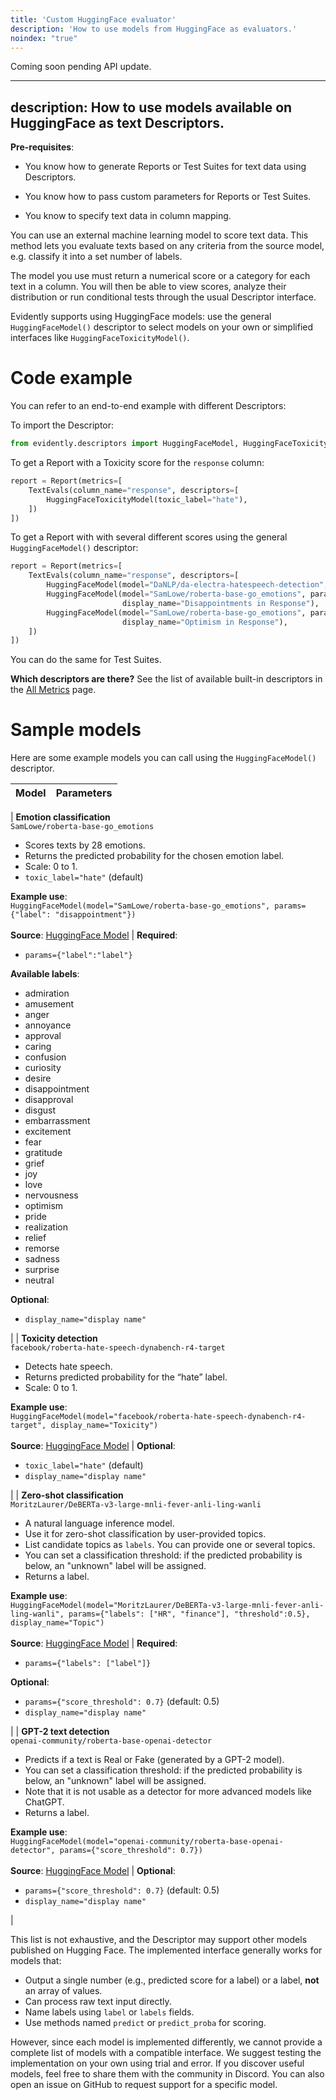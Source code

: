 ```yaml
---
title: 'Custom HuggingFace evaluator'
description: 'How to use models from HuggingFace as evaluators.'
noindex: "true"
---
```


Coming soon pending API update.

***

## description: How to use models available on HuggingFace as text Descriptors.

**Pre-requisites**:

* You know how to generate Reports or Test Suites for text data using Descriptors.

* You know how to pass custom parameters for Reports or Test Suites.

* You know to specify text data in column mapping.

You can use an external machine learning model to score text data. This method lets you evaluate texts based on any criteria from the source model, e.g. classify it into a set number of labels.

The model you use must return a numerical score or a category for each text in a column. You will then be able to view scores, analyze their distribution or run conditional tests through the usual Descriptor interface.

Evidently supports using HuggingFace models: use the general `HuggingFaceModel()` descriptor to select models on your own or simplified interfaces like `HuggingFaceToxicityModel()`.

# Code example

You can refer to an end-to-end example with different Descriptors:

To import the Descriptor:

```python
from evidently.descriptors import HuggingFaceModel, HuggingFaceToxicityModel
```

To get a Report with a Toxicity score for the `response` column:

```python
report = Report(metrics=[
    TextEvals(column_name="response", descriptors=[
        HuggingFaceToxicityModel(toxic_label="hate"),
    ])
])
```

To get a Report with with several different scores using the general `HuggingFaceModel()` descriptor:

```python
report = Report(metrics=[
    TextEvals(column_name="response", descriptors=[
        HuggingFaceModel(model="DaNLP/da-electra-hatespeech-detection", display_name="Response Toxicity"),
        HuggingFaceModel(model="SamLowe/roberta-base-go_emotions", params={"label": "disappointment"}, 
                         display_name="Disappointments in Response"), 
        HuggingFaceModel(model="SamLowe/roberta-base-go_emotions", params={"label": "optimism"}, 
                         display_name="Optimism in Response"),     
    ])
])
```

You can do the same for Test Suites.

**Which descriptors are there?** See the list of available built-in descriptors in the [All Metrics](../reference/all-metrics.md) page.


# Sample models

Here are some example models you can call using the `HuggingFaceModel()` descriptor.

| Model | Parameters |                                                                                                              
|----|----|

| **Emotion classification** <br /> `SamLowe/roberta-base-go_emotions` <ul><li> Scores texts by 28 emotions. </li><li> Returns the predicted probability for the chosen emotion label. </li><li> Scale: 0 to 1. </li><li> `toxic_label="hate"` (default) </li></ul> **Example use**:<br /> `HuggingFaceModel(model="SamLowe/roberta-base-go_emotions", params={"label": "disappointment"})` <br /><br /> **Source**: [HuggingFace Model](https://huggingface.co/SamLowe/roberta-base-go_emotions) | **Required**:<ul><li> `params={"label":"label"}`</li></ul>**Available labels**:<ul><li>admiration</li><li>amusement</li><li>anger</li><li>annoyance</li><li>approval</li><li>caring</li><li>confusion</li><li>curiosity</li><li>desire</li><li>disappointment</li><li>disapproval</li><li>disgust</li><li>embarrassment</li><li>excitement</li><li>fear</li><li>gratitude</li><li>grief</li><li>joy</li><li>love</li><li>nervousness</li><li>optimism</li><li>pride</li><li>realization</li><li>relief</li><li>remorse</li><li>sadness</li><li>surprise</li><li>neutral</li></ul>**Optional**:<ul><li>`display_name="display name"`</li></ul> |
| **Toxicity detection** <br />`facebook/roberta-hate-speech-dynabench-r4-target` <ul><li> Detects hate speech. </li><li> Returns predicted probability for the “hate” label. </li><li> Scale: 0 to 1. </li></ul> **Example use**:<br /> `HuggingFaceModel(model="facebook/roberta-hate-speech-dynabench-r4-target", display_name="Toxicity")` <br /><br /> **Source**: [HuggingFace Model](https://huggingface.co/facebook/roberta-hate-speech-dynabench-r4-target) | **Optional**: <ul><li>`toxic_label="hate"` (default)</li><li> `display_name="display name"`</li></ul> |
| **Zero-shot classification** <br />`MoritzLaurer/DeBERTa-v3-large-mnli-fever-anli-ling-wanli` <ul><li>A natural language inference model. </li><li>Use it for zero-shot classification by user-provided topics.</li><li> List candidate topics as `labels`. You can provide one or several topics. </li><li> You can set a classification threshold: if the predicted probability is below, an "unknown" label will be assigned. </li><li> Returns a label. </li></ul> **Example use**: <br />`HuggingFaceModel(model="MoritzLaurer/DeBERTa-v3-large-mnli-fever-anli-ling-wanli", params={"labels": ["HR", "finance"], "threshold":0.5}, display_name="Topic")` <br /><br /> **Source**: [HuggingFace Model](https://huggingface.co/MoritzLaurer/DeBERTa-v3-large-mnli-fever-anli-ling-wanli) | **Required**: <ul><li>`params={"labels": ["label"]}`</li></ul> **Optional**:<ul><li> `params={"score_threshold": 0.7}` (default: 0.5)</li><li> `display_name="display name"`</li></ul> |
| **GPT-2 text detection** <br />`openai-community/roberta-base-openai-detector` <ul><li> Predicts if a text is Real or Fake (generated by a GPT-2 model). </li><li> You can set a classification threshold: if the predicted probability is below, an "unknown" label will be assigned. </li><li> Note that it is not usable as a detector for more advanced models like ChatGPT.  </li><li> Returns a label. </li></ul>  **Example use**:<br /> `HuggingFaceModel(model="openai-community/roberta-base-openai-detector", params={"score_threshold": 0.7})` <br /><br /> **Source**: [HuggingFace Model](https://huggingface.co/openai-community/roberta-base-openai-detector) | **Optional**:<ul><li>`params={"score_threshold": 0.7}` (default: 0.5)</li><li> `display_name="display name"`</li></ul> |

This list is not exhaustive, and the Descriptor may support other models published on Hugging Face. The implemented interface generally works for models that:
* Output a single number (e.g., predicted score for a label) or a label, **not** an array of values.
* Can process raw text input directly.
* Name labels using `label` or `labels` fields.
* Use methods named `predict` or `predict_proba` for scoring.

However, since each model is implemented differently, we cannot provide a complete list of models with a compatible interface. We suggest testing the implementation on your own using trial and error. If you discover useful models, feel free to share them with the community in Discord. You can also open an issue on GitHub to request support for a specific model.